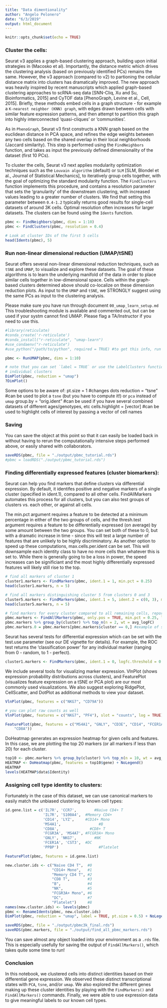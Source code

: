 ```yaml
---
title: "Data dimentionality"
author: "Angelo Pelonero"
date: "6/3/2019"
output: html_document
---
```


```r
knitr::opts_chunk$set(echo = TRUE)
```

### Cluster the cells:
Seurat v3 applies a graph-based clustering approach, building upon initial strategies in (Macosko et al). Importantly, the distance metric which drives the clustering analysis (based on previously identified PCs) remains the same. However, the v3 approach (compared to v2) to partioning the cellular distance matrix into clusters has dramatically improved. The new approach was heavily inspired by recent manuscripts which applied graph-based clustering approaches to scRNA-seq data [SNN-Cliq, Xu and Su, Bioinformatics, 2015] and CyTOF data [PhenoGraph, Levine et al., Cell, 2015]. Briefly, these methods embed cells in a graph structure - for example a `K-nearest neighbor (KNN) graph`, with edges drawn between cells with similar feature expression patterns, and then attempt to partition this graph into highly interconnected ‘quasi-cliques’ or ‘communities’.

As in `PhenoGraph`, Seurat v3 first constructs a KNN graph based on the euclidean distance in PCA space, and refines the edge weights between any two cells based on the shared overlap in their local neighborhoods (Jaccard similarity). This step is performed using the `FindNeighbors` function, and takes as input the previously defined dimensionality of the dataset (first 10 PCs).

To cluster the cells, Seurat v3 next applies modularity optimization techniques such as the `Louvain algorithm` (default) or `SLM` [SLM, Blondel et al., Journal of Statistical Mechanics], to iteratively group cells together, with the goal of optimizing the standard modularity function. The `FindClusters` function implements this procedure, and contains a resolution parameter that sets the ‘granularity’ of the downstream clustering, with increased values leading to a greater number of clusters. We find that setting this parameter between `0.4-1.2` typically returns good results for single-cell datasets of around 3K cells. Optimal resolution often increases for larger datasets. The clusters can be found using the `Idents` function.
```r
pbmc <- FindNeighbors(pbmc, dims = 1:10)
pbmc <- FindClusters(pbmc, resolution = 0.4)
```

```r
# Look at cluster IDs of the first 5 cells
head(Idents(pbmc), 5)
```

### Run non-linear dimensional reduction (UMAP/tSNE)
Seurat offers several non-linear dimensional reduction techniques, such as `tSNE` and `UMAP`, to visualize and explore these datasets. The goal of these algorithms is to learn the underlying manifold of the data in order to place similar cells together in low-dimensional space. Cells within the graph-based clusters determined above should co-localize on these dimension reduction plots. As input to the `UMAP` and `tSNE`, we STRONGLY suggest using the same PCs as input to the clustering analysis.

Please make sure you have run through document `00_umap_learn_setup.md`
This troubleshooting module is available and commented out, but can be used if your systm cannot find UMAP. Please flag a TA/Instructor if you need to use this.

```r
#library(reticulate)
#conda_create('r-reticulate')
#conda_install("r-reticulate", "umap-learn")
#use_condaenv("r-reticulate")
#use_python("/path/to/python", required = TRUE) #to get this info, run `$ where python` on a bash prompt.
```

```r
pbmc <- RunUMAP(pbmc, dims = 1:10)
```

```r
# note that you can set `label = TRUE` or use the LabelClusters function to help label
# individual clusters
DimPlot(pbmc, reduction = "umap")
?DimPlot()
```

Some options to be aware of:
pt.size = 1                #changes dots
reduction = "tsne"         #can be used to plot a `tsne` (but you have to compute it!) or `pca` instead of `umap`
group.by = "orig.ident"    #can be used if you have several combined datasets of different ages/genotypes, etc
cells.highlight = [vector] #can be used to highlight cells of interest by passing a vector of cell names

### Saving

You can save the object at this point so that it can easily be loaded back in without having to rerun the computationally intensive steps performed above, or easily shared with collaborators.
```r
saveRDS(pbmc, file = "./output/pbmc_tutorial.rds")
#pbmc = loadRDS("./output/pbmc_tutorial.rds")
```

### Finding differentially expressed features (cluster biomarkers):

Seurat can help you find markers that define clusters via differential expression. By default, it identifes positive and negative markers of a single cluster (specified in ident.1), compared to all other cells. FindAllMarkers automates this process for all clusters, but you can also test groups of clusters vs. each other, or against all cells.

The min.pct argument requires a feature to be detected at a minimum percentage in either of the two groups of cells, and the thresh.test argument requires a feature to be differentially expressed (on average) by some amount between the two groups. You can set both of these to 0, but with a dramatic increase in time - since this will test a large number of features that are unlikely to be highly discriminatory. As another option to speed up these computations, max.cells.per.ident can be set. This will downsample each identity class to have no more cells than whatever this is set to. While there is generally going to be a loss in power, the speed increases can be significiant and the most highly differentially expressed features will likely still rise to the top.
```r
# find all markers of cluster 1
cluster1.markers <- FindMarkers(pbmc, ident.1 = 1, min.pct = 0.25)
head(cluster1.markers, n = 5)
```

```r
# find all markers distinguishing cluster 5 from clusters 0 and 3
cluster5.markers <- FindMarkers(pbmc, ident.1 = 5, ident.2 = c(0, 3), min.pct = 0.25)
head(cluster5.markers, n = 5)
```

```r
# find markers for every cluster compared to all remaining cells, report only the positive ones
pbmc.markers <- FindAllMarkers(pbmc, only.pos = TRUE, min.pct = 0.25, logfc.threshold = 0.25)
pbmc.markers %>% group_by(cluster) %>% top_n(n = 2, wt = avg_logFC)
pbmc.markers.0 = pbmc.markers[pbmc.markers$cluster == 0,] #example of subsetting the FindAllMarkers() result for Cluster 0
```
Seurat has several tests for differential expression which can be set with the test.use parameter (see our DE vignette for details). For example, the ROC test returns the ‘classification power’ for any individual marker (ranging from 0 - random, to 1 - perfect).

```r
cluster1.markers <- FindMarkers(pbmc, ident.1 = 0, logfc.threshold = 0.25, test.use = "roc", only.pos = TRUE)
```

We include several tools for visualizing marker expression. VlnPlot (shows expression probability distributions across clusters), and FeaturePlot (visualizes feature expression on a tSNE or PCA plot) are our most commonly used visualizations. We also suggest exploring RidgePlot, CellScatter, and DotPlot as additional methods to view your dataset.
```r
VlnPlot(pbmc, features = c("NKG7", "CD79A"))
```

```r
# you can plot raw counts as well
VlnPlot(pbmc, features = c("NKG7", "PF4"), slot = "counts", log = TRUE)
```

```r
FeaturePlot(pbmc, features = c("MS4A1", "GNLY", "CD3E", "CD14", "FCER1A", "FCGR3A", "LYZ", "PPBP", 
    "CD8A"))
```
DoHeatmap generates an expression heatmap for given cells and features. In this case, we are plotting the top 20 markers (or all markers if less than 20) for each cluster.

```r
top10 <- pbmc.markers %>% group_by(cluster) %>% top_n(n = 10, wt = avg_logFC)
HEATMAP <- DoHeatmap(pbmc, features = top10$gene) + NoLegend()
HEATMAP
levels(HEATMAP$data$Identity)
```

### Assigning cell type identity to clusters:

Fortunately in the case of this dataset, we can use canonical markers to easily match the unbiased clustering to known cell types:
```r
id.gene.list = c('IL7R', 'CCR7',		#Naive CD4+ T
                 'IL7R', 'S100A4',	#Memory CD4+
                 'CD14', 'LYZ',	  	#CD14+ Mono
                 'MS4A1',	    		  #B
                 'CD8A',	          #CD8+ T
                 'FCGR3A', 'MS4A7',	#FCGR3A+ Mono
                 'GNLY', 'NKG7',		#NK
                 'FCER1A', 'CST3',	#DC
                 'PPBP')			      #Platelet

FeaturePlot(pbmc, features = id.gene.list)

new.cluster.ids <- c("Naive CD4 T",  #0
                     "CD14+ Mono",   #1
                     "Memory CD4 T", #2
                     "CD8 T",        #3
                     "B",            #4
                     "NK",           #5
                     "FCGR3A+ Mono", #6
                     "DC",           #7
                     "Platelet")     #8
names(new.cluster.ids) <- levels(pbmc)
pbmc <- RenameIdents(pbmc, new.cluster.ids)
DimPlot(pbmc, reduction = "umap", label = TRUE, pt.size = 0.5) + NoLegend()
```


```r
saveRDS(pbmc, file = "./output/pbmc3k_final.rds")
saveRDS(pbmc.markers, file = "./output/find_all_pbmc_markers.rds")
```
You can save almost any object loaded into your environment as a `.rds` file. This is especially usefully for saving the output of `FindAllMarkers()`, which takes quite some time to run!

### Conclusion

In this notebook, we clustered cells into distinct identities based on their differential gene expression. We observed these distinct transcriptional states with `PCA`, `tsne`, and/or `umap`. We also explored the different genes making up these cluster identities by playing with the `FindMarkers()` and `FindAllMarkers()` commands. Finally, we were able to use expression data to give meaningful labels to our known cell types.